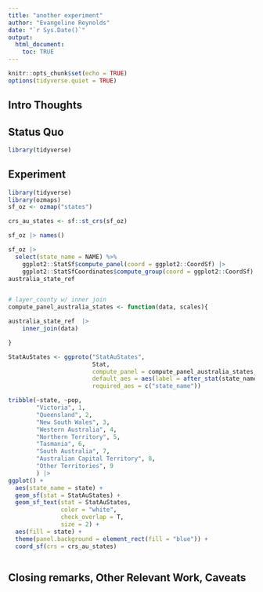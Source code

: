 ```yaml
---
title: "another experiment"
author: "Evangeline Reynolds"
date: "`r Sys.Date()`"
output: 
  html_document:
    toc: TRUE
---
```


```r
knitr::opts_chunk$set(echo = TRUE)
options(tidyverse.quiet = TRUE)
```




## Intro Thoughts


## Status Quo

```r
library(tidyverse)

```

## Experiment

```r
library(tidyverse)
library(ozmaps)
sf_oz <- ozmap("states")

crs_au_states <- sf::st_crs(sf_oz)

sf_oz |> names()

sf_oz |>
  select(state_name = NAME) %>% 
    ggplot2::StatSf$compute_panel(coord = ggplot2::CoordSf) |>
    ggplot2::StatSfCoordinates$compute_group(coord = ggplot2::CoordSf) ->
australia_state_ref


# layer_county w/ inner join
compute_panel_australia_states <- function(data, scales){

australia_state_ref  |>
    inner_join(data)

}

StatAuStates <- ggproto("StatAuStates",
                        Stat,
                        compute_panel = compute_panel_australia_states,
                        default_aes = aes(label = after_stat(state_name)),
                        required_aes = c("state_name"))

tribble(~state, ~pop,
        "Victoria", 1,
        "Queensland", 2,
        "New South Wales", 3,
        "Western Australia", 4,
        "Northern Territory", 5,
        "Tasmania", 6,
        "South Australia", 7,
        "Australian Capital Territory", 8,
        "Other Territories", 9
        ) |>
ggplot() +
  aes(state_name = state) + 
  geom_sf(stat = StatAuStates) + 
  geom_sf_text(stat = StatAuStates,
               color = "white", 
               check_overlap = T,
               size = 2) + 
  aes(fill = state) +
  theme(panel.background = element_rect(fill = "blue")) + 
  coord_sf(crs = crs_au_states)



```



## Closing remarks, Other Relevant Work, Caveats
